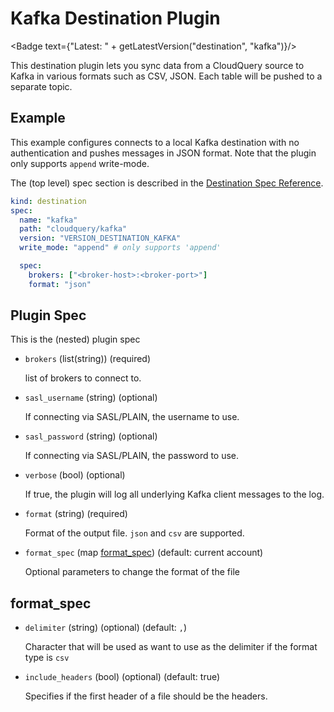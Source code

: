 # Kafka Destination Plugin


<Badge text={"Latest: " + getLatestVersion("destination", "kafka")}/>

This destination plugin lets you sync data from a CloudQuery source to Kafka in various formats such as CSV, JSON. Each table will be pushed to a separate topic.

## Example

This example configures connects to a local Kafka destination with no authentication and pushes messages in JSON format. Note that the plugin only supports `append` write-mode.

The (top level) spec section is described in the [Destination Spec Reference](/docs/reference/destination-spec).

```yaml
kind: destination
spec:
  name: "kafka"
  path: "cloudquery/kafka"
  version: "VERSION_DESTINATION_KAFKA"
  write_mode: "append" # only supports 'append'

  spec:
    brokers: ["<broker-host>:<broker-port>"]
    format: "json"
```

## Plugin Spec

This is the (nested) plugin spec

- `brokers` (list(string)) (required)

  list of brokers to connect to.

- `sasl_username` (string) (optional)

  If connecting via SASL/PLAIN, the username to use.

- `sasl_password` (string) (optional)
  
  If connecting via SASL/PLAIN, the password to use.

- `verbose` (bool) (optional)

  If true, the plugin will log all underlying Kafka client messages to the log.

- `format` (string) (required)

  Format of the output file. `json` and `csv` are supported.

- `format_spec` (map [format_spec](#format_spec)) (default: current account)

  Optional parameters to change the format of the file

## format_spec

- `delimiter` (string) (optional) (default: `,`)

  Character that will be used as want to use as the delimiter if the format type is `csv`

- `include_headers` (bool) (optional) (default: true)

  Specifies if the first header of a file should be the headers.  
